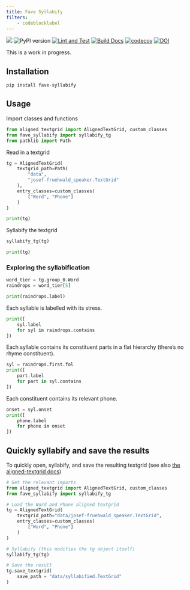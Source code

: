 ```yaml
---
title: Fave Syllabify
filters: 
    - codeblocklabel
---
```


![](https://img.shields.io/badge/Lifecycle-Maturing-lightgreen@2x)
![PyPI version](https://badge.fury.io/py/fave-syllabify.svg)
[![Lint and Test](https://github.com/Forced-Alignment-and-Vowel-Extraction/fave-syllabify/actions/workflows/lint-and-test.yml/badge.svg)](https://github.com/Forced-Alignment-and-Vowel-Extraction/fave-syllabify/actions/workflows/lint-and-test.yml)
[![Build Docs](https://github.com/Forced-Alignment-and-Vowel-Extraction/fave-syllabify/actions/workflows/build_docs.yml/badge.svg)](https://forced-alignment-and-vowel-extraction.github.io/fave-syllabify/)
[![codecov](https://codecov.io/gh/Forced-Alignment-and-Vowel-Extraction/fave-syllabify/graph/badge.svg?token=WDBJ0O9P6L)](https://codecov.io/gh/Forced-Alignment-and-Vowel-Extraction/fave-syllabify)
[![DOI](https://zenodo.org/badge/DOI/10.5281/zenodo.10708119.svg)](https://doi.org/10.5281/zenodo.10708119)

This is a work in progress.

## Installation

```bash
pip install fave-syllabify
```

## Usage

Import classes and functions
```python
from aligned_textgrid import AlignedTextGrid, custom_classes
from fave_syllabify import syllabify_tg
from pathlib import Path
```


Read in a textgrid
```python
tg = AlignedTextGrid(
    textgrid_path=Path(
        "data",
        "josef-fruehwald_speaker.TextGrid"
    ),
    entry_classes=custom_classes(
        ["Word", "Phone"]
    )
)

print(tg)
```

Syllabify the textgrid

```python
syllabify_tg(tg)

print(tg)
```

### Exploring the syllabification

```python
word_tier = tg.group_0.Word
raindrops = word_tier[5]

print(raindrops.label)
```

Each syllable is labelled with its stress.
```python
print([
    syl.label 
    for syl in raindrops.contains
])
```

Each syllable contains its constituent parts in a flat hierarchy (there's no rhyme constituent).

```python
syl = raindrops.first.fol
print([
    part.label
    for part in syl.contains
])
```

Each constituent contains its relevant phone.

```python
onset = syl.onset
print([
    phone.label
    for phone in onset
])
```

## Quickly syllabify and save the results

To quickly open, syllabify, and save the resulting textgrid (see also [the aligned-textgrid docs](https://forced-alignment-and-vowel-extraction.github.io/alignedTextGrid/usage/05_Outputs/00_to_textgrid.html))

```python
# Get the relevant imports
from aligned_textgrid import AlignedTextGrid, custom_classes
from fave_syllabify import syllabify_tg

# Load the Word and Phone aligned textgrid
tg = AlignedTextGrid(
    textgrid_path="data/josef-fruehwald_speaker.TextGrid",
    entry_classes=custom_classes(
        ["Word", "Phone"]
    )
)

# Syllabify (this modifies the tg object itself)
syllabify_tg(tg)

# Save the result
tg.save_textgrid(
    save_path = "data/syllabified.TextGrid"
)
```